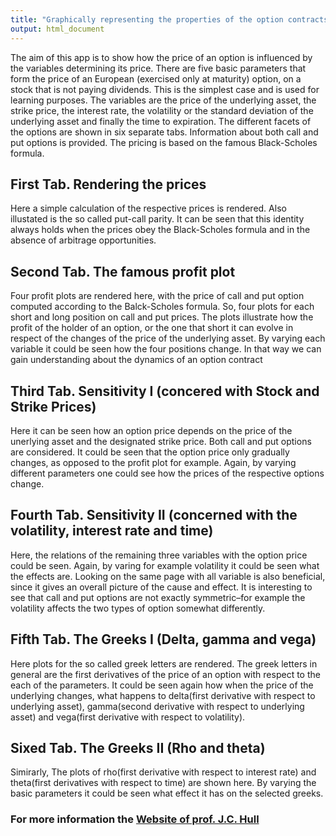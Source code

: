 ```yaml
---
title: "Graphically representing the properties of the option contracts"
output: html_document
---
```


The aim of this app is to show how the price of an option is influenced by the variables determining its price. There are five basic parameters that form the price of an European (exercised only at maturity) option, on a stock that is not paying dividends. This is the simplest case and is used for learning purposes. The variables are the price of the underlying asset, the strike price, the interest rate, the volatility or the standard deviation of the underlying asset and finally the time to expiration. The different facets of the options are shown in six separate tabs. Information about both call and put options is provided. The pricing is based on the famous Black-Scholes formula. 

## First Tab. Rendering the prices 

Here a simple calculation of the respective prices is rendered. Also illustated is the so called put-call parity. It can be seen that this identity always holds when the prices obey the Black-Scholes formula and in the absence of arbitrage opportunities.

## Second Tab. The famous profit plot

Four profit plots are rendered here, with the price of call and put option computed according to the Balck-Scholes formula. So, four plots for each short and long position on call and put prices. The plots illustrate how the profit of the holder of an option, or the one that short it can evolve in respect of the changes of the price of the underlying asset. By varying each variable it could be seen how the four positions change. In that way we can gain understanding about the dynamics of an option contract

## Third Tab. Sensitivity I (concered with Stock and Strike Prices)

Here it can be seen how an option price depends on the price of the unerlying asset and the designated strike price. Both call and put options are considered. It could be seen that the option price only gradually changes, as opposed to the profit plot for example. Again, by varying different parameters one could see how the prices of the respective options change.

## Fourth Tab. Sensitivity II (concerned with the volatility, interest rate and time)

Here, the relations of the remaining three variables with the option price could be seen. Again, by varing for example volatility it could be seen what the effects are. Looking on the same page with all variable is also beneficial, since it gives an overall picture of the cause and effect. It is interesting to see that call and put options are not exactly symmetric--for example the volatility affects the two types of option somewhat differently. 

## Fifth Tab. The Greeks I (Delta, gamma and vega)

Here plots for the so called greek letters are rendered. The greek letters in general are the first derivatives of the price of an option with respect to the each of the parameters.
It could be seen again how when the price of the underlying changes, what happens to delta(first derivative with respect to underlying asset), gamma(second derivative with respect to underlying asset) and vega(first derivative with respect to volatility). 

## Sixed Tab. The Greeks II (Rho and theta)

Simirarly, The plots of rho(first derivative with respect to interest rate) and theta(first derivatives with respect to time) are shown here. By varying the basic parameters it could be seen what effect it has on the selected greeks. 

### For more information the [Website of prof. J.C. Hull](http://www-2.rotman.utoronto.ca/~hull/)
